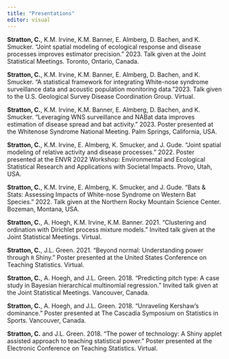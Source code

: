 ```yaml
---
title: "Presentations"
editor: visual
---
```


**Stratton, C.**, K.M. Irvine, K.M. Banner, E. Almberg, D. Bachen, and K. Smucker. "Joint spatial modeling of ecological response and disease processes improves estimator precision." 2023. Talk given at the Joint Statistical Meetings. Toronto, Ontario, Canada.

**Stratton, C.**, K.M. Irvine, K.M. Banner, E. Almberg, D. Bachen, and K. Smucker. "A statistical framework for integrating White-nose syndrome surveillance data and acoustic population monitoring data. "2023. Talk given to the U.S. Geological Survey Disease Coordination Group. Virtual. 

**Stratton, C.**, K.M. Irvine, K.M. Banner, E. Almberg, D. Bachen, and K. Smucker. "Leveraging WNS surveillance and NABat data improves estimation of disease spread and bat activity." 2023. Poster presented at the Whitenose Syndrome National Meeting. Palm Springs, California, USA.

**Stratton, C.**, K.M. Irvine, E. Almberg, K. Smucker, and J. Gude. "Joint spatial modeling of relative activity and disease processes." 2022. Poster presented at the ENVR 2022 Workshop: Environmental and Ecological Statistical Research and Applications with Societal Impacts. Provo, Utah, USA.

**Stratton, C.**, K.M. Irvine, E. Almberg, K. Smucker, and J. Gude. "Bats \& Stats: Assessing Impacts of White-nose Syndrome on Western Bat Species." 2022. Talk given at the Northern Rocky Mountain Science Center. Bozeman, Montana, USA. 

**Stratton, C.**, A. Hoegh, K.M. Irvine, K.M. Banner. 2021. "Clustering and ordination with Dirichlet process mixture models." Invited talk given at the Joint Statistical Meetings. Virtual.

**Stratton, C.**, J.L. Green. 2021. "Beyond normal: Understanding power through `R` Shiny." Poster presented at the United States Conference on Teaching Statistics. Virtual.

**Stratton, C.**, A. Hoegh, and J.L. Green. 2018. "Predicting pitch type: A case study in Bayesian hierarchical multinomial regression." Invited talk given at the Joint Statistical Meetings. Vancouver, Canada.

**Stratton, C.**, A. Hoegh, and J.L. Green. 2018. "Unraveling Kershaw's dominance." Poster presented at The Cascadia Symposium on Statistics in Sports. Vancouver, Canada. 

**Stratton, C.** and J.L. Green. 2018. "The power of technology: A Shiny applet assisted approach to teaching statistical power." Poster presented at the Electronic Conference on Teaching Statistics. Virtual.
